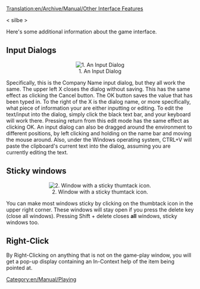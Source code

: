[[Translation:en/Archive/Manual/Other Interface Features]]
[[Category:en/Manual/Playing]]

< silbe >

Here's some additional information about the game interface.

==Input Dialogs==
<center>[[File:en/Archive/Manual/Ottdin1.png|center|frame|1. An Input Dialog]]</center>
Specifically, this is the Company Name input dialog, but they all work the same. The upper left X closes the dialog without saving. This has the same effect as clicking the Cancel button. The OK button saves the value that has been typed in. To the right of the X is the dialog name, or more specifically, what piece of information your are either inputting or editing. To edit the text/input into the dialog, simply click the black text bar, and your keyboard will work there. Pressing return from this edit mode has the same effect as clicking OK. An input dialog can also be dragged around the environment to different positions, by left clicking and holding on the name bar and moving the mouse around. Also, under the Windows operating system, CTRL+V will paste the clipboard's current text into the dialog, assuming you are currently editing the text.

==Sticky windows==
<center>[[File:en/Archive/Manual/Sticky Thumbtack.png|center|frame|2. Window with a sticky thumtack icon.]]</center>
You can make most windows sticky by clicking on the thumbtack icon in the upper right corner. These windows will stay open if you press the delete key (close all windows). Pressing Shift + delete closes '''all''' windows, sticky windows too.

==Right-Click==
By Right-Clicking on anything that is not on the game-play window, you will get a pop-up display containing an In-Context help of the item being pointed at.